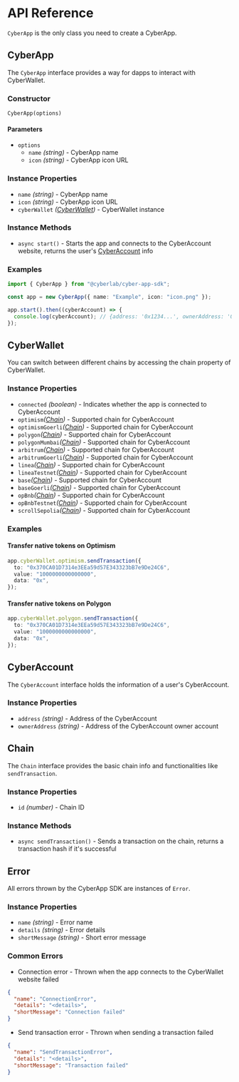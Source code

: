 # API Reference

`CyberApp` is the only class you need to create a CyberApp.

## CyberApp

The `CyberApp` interface provides a way for dapps to interact with CyberWallet.

### Constructor

```
CyberApp(options)
```

#### Parameters

- `options`
  - `name` _(string)_ - CyberApp name
  - `icon` _(string)_ - CyberApp icon URL

### Instance Properties

- `name` _(string)_ - CyberApp name
- `icon` _(string)_ - CyberApp icon URL
- `cyberWallet` _([CyberWallet](#cyberwallet))_ - CyberWallet instance

### Instance Methods

- `async start()` - Starts the app and connects to the CyberAccount website, returns the user's [CyberAccount](#cyberaccount) info

### Examples

```typescript copy filename="index.ts"
import { CyberApp } from "@cyberlab/cyber-app-sdk";

const app = new CyberApp({ name: "Example", icon: "icon.png" });

app.start().then((cyberAccount) => {
  console.log(cyberAccount); // {address: '0x1234...', ownerAddress: '0x1234...'}
});
```

## CyberWallet

You can switch between different chains by accessing the chain property of CyberWallet.

### Instance Properties

- `connected` _(boolean)_ - Indicates whether the app is connected to CyberAccount
- `optimism`_([Chain](#chain-class))_ - Supported chain for CyberAccount
- `optimismGoerli`_([Chain](#chain-class))_ - Supported chain for CyberAccount
- `polygon`_([Chain](#chain-class))_ - Supported chain for CyberAccount
- `polygonMumbai`_([Chain](#chain-class))_ - Supported chain for CyberAccount
- `arbitrum`_([Chain](#chain-class))_ - Supported chain for CyberAccount
- `arbitrumGoerli`_([Chain](#chain-class))_ - Supported chain for CyberAccount
- `linea`_([Chain](#chain-class))_ - Supported chain for CyberAccount
- `lineaTestnet`_([Chain](#chain-class))_ - Supported chain for CyberAccount
- `base`_([Chain](#chain-class))_ - Supported chain for CyberAccount
- `baseGoerli`_([Chain](#chain-class))_ - Supported chain for CyberAccount
- `opBnb`_([Chain](#chain-class))_ - Supported chain for CyberAccount
- `opBnbTestnet`_([Chain](#chain-class))_ - Supported chain for CyberAccount
- `scrollSepolia`_([Chain](#chain-class))_ - Supported chain for CyberAccount

### Examples

#### Transfer native tokens on Optimism

```typescript copy filename="sendTransaction.ts"
app.cyberWallet.optimism.sendTransaction({
  to: "0x370CA01D7314e3EEa59d57E343323bB7e9De24C6",
  value: "1000000000000000",
  data: "0x",
});
```

#### Transfer native tokens on Polygon

```typescript copy filename="sendTransaction.ts"
app.cyberWallet.polygon.sendTransaction({
  to: "0x370CA01D7314e3EEa59d57E343323bB7e9De24C6",
  value: "1000000000000000",
  data: "0x",
});
```

## CyberAccount

The `CyberAccount` interface holds the information of a user's CyberAccount.

### Instance Properties

- `address` _(string)_ - Address of the CyberAccount
- `ownerAddress` _(string)_ - Address of the CyberAccount owner account

## Chain

The `Chain` interface provides the basic chain info and functionalities like `sendTransaction`.

### Instance Properties

- `id` _(number)_ - Chain ID

### Instance Methods

- `async sendTransaction()` - Sends a transaction on the chain, returns a transaction hash if it's successful

## Error

All errors thrown by the CyberApp SDK are instances of `Error`.

### Instance Properties

- `name` _(string)_ - Error name
- `details` _(string)_ - Error details
- `shortMessage` _(string)_ - Short error message

### Common Errors

- Connection error - Thrown when the app connects to the CyberWallet website failed

```json copy
{
  "name": "ConnectionError",
  "details": "<details>",
  "shortMessage": "Connection failed"
}
```

- Send transaction error - Thrown when sending a transaction failed

```json copy
{
  "name": "SendTransactionError",
  "details": "<details>",
  "shortMessage": "Transaction failed"
}
```
